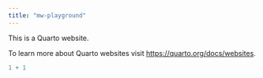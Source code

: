 ```yaml
---
title: "mw-playground"
---
```


This is a Quarto website.

To learn more about Quarto websites visit <https://quarto.org/docs/websites>.

```r
1 + 1
```
